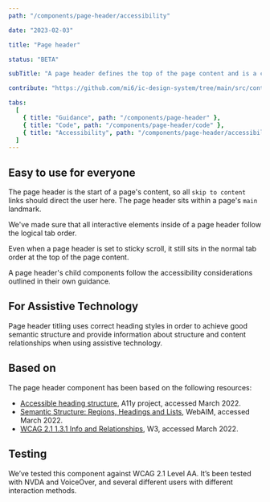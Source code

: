 ```yaml
---
path: "/components/page-header/accessibility"

date: "2023-02-03"

title: "Page header"

status: "BETA"

subTitle: "A page header defines the top of the page content and is a consistent way to show page context, key actions and secondary navigation."

contribute: "https://github.com/mi6/ic-design-system/tree/main/src/content/structured/components/page-header"

tabs:
  [
    { title: "Guidance", path: "/components/page-header" },
    { title: "Code", path: "/components/page-header/code" },
    { title: "Accessibility", path: "/components/page-header/accessibility" },
  ]
---
```


## Easy to use for everyone

The page header is the start of a page's content, so all `skip to content` links should direct the user here. The page header sits within a page's `main` landmark.

We've made sure that all interactive elements inside of a page header follow the logical tab order.

Even when a page header is set to sticky scroll, it still sits in the normal tab order at the top of the page content.

A page header's child components follow the accessibility considerations outlined in their own guidance.

## For Assistive Technology

Page header titling uses correct heading styles in order to achieve good semantic structure and provide information about structure and content relationships when using assistive technology.

## Based on

The page header component has been based on the following resources:

- [Accessible heading structure](https://www.a11yproject.com/posts/how-to-accessible-heading-structure/), A11y project, accessed March 2022.
- [Semantic Structure: Regions, Headings and Lists](https://webaim.org/techniques/semanticstructure/), WebAIM, accessed March 2022.
- [WCAG 2.1 1.3.1 Info and Relationships](https://www.w3.org/WAI/WCAG21/Understanding/info-and-relationships), W3, accessed March 2022.

## Testing

We’ve tested this component against WCAG 2.1 Level AA. It’s been tested with NVDA and VoiceOver, and several different users with different interaction methods.
